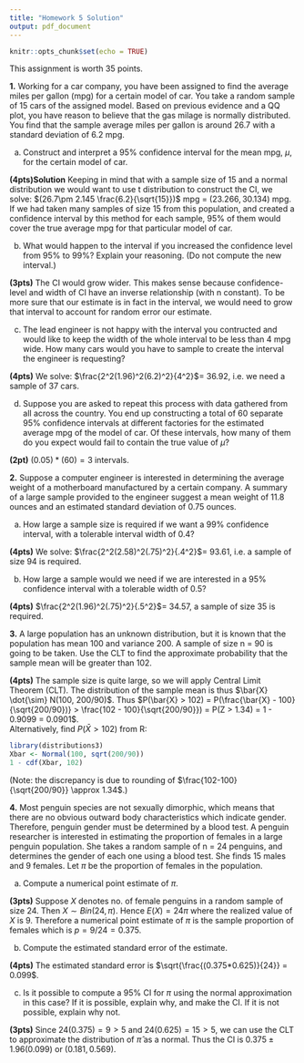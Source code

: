 ```yaml
---
title: "Homework 5 Solution"
output: pdf_document
---
```


```r
knitr::opts_chunk$set(echo = TRUE)
```

This assignment is worth 35 points.

**1.** Working for a car company, you have been assigned to find the average miles per gallon (mpg) for a certain model of car. You take a random sample of 15 cars of the assigned model. Based on previous evidence and a QQ plot, you have reason to believe that the gas milage is normally distributed. You find that the sample average miles per gallon is around 26.7 with a standard deviation of 6.2 mpg.

  (a) Construct and interpret a 95\% confidence interval for the mean mpg, $\mu$, for the certain model of car.
  
   **(4pts)Solution** Keeping in mind that with a sample size of 15 and a normal distribution we would want
		to use t distribution to construct the CI, we solve: $(26.7\pm 2.145 \frac{6.2}{\sqrt{15}})$ mpg = $(23.266, 30.134)$ mpg.  If we had taken many samples of size 15 from this population, and created a confidence interval by this method for each sample, 95\% of them would cover the true average mpg for that particular model of car. 

    
  (b) What would happen to the interval if you increased the confidence level from 95\% to 99\%? Explain your reasoning. (Do not compute the new interval.)
  
  **(3pts)** The CI would grow wider. This makes sense because confidence-level
		and width of CI have an inverse relationship (with n constant). To be more sure that our
		estimate is in fact in the interval, we would need to grow that interval to account for random
		error our estimate. 

    
  (c) The lead engineer is not happy with the interval you contructed and would like to keep the width of the whole interval to be less than 4 mpg wide. How many cars would you have to sample to create the interval the engineer is requesting?
  
  **(4pts)** We solve: $\frac{2^2(1.96)^2(6.2)^2}{4^2}$= 36.92, i.e. we need \textbf{at least} a sample of 37 cars. 

  (d) Suppose you are asked to repeat this process with data gathered from all across the country. You end up constructing a total of 60 separate 95\% confidence intervals at different factories for the estimated average mpg of the model of car. Of these intervals, how many of them do you expect would fail to contain the true value of $\mu$?

**(2pt)** $(0.05)*(60)=3$ intervals.

**2.** Suppose a computer engineer is interested in determining the average weight of a motherboard manufactured by a certain company. A summary of a large sample provided to the engineer suggest a mean weight of 11.8 ounces and an estimated standard deviation of 0.75 ounces.

  (a) How large a sample size is required if we want a 99\% confidence interval, with a tolerable interval width of 0.4?

**(4pts)** We solve: $\frac{2^2(2.58)^2(.75)^2}{.4^2}$= 93.61, i.e. a sample of size 94 is required.

  (b) How large a sample would we need if we are interested in a 95\% confidence interval with a tolerable width of 0.5?

**(4pts)** $\frac{2^2(1.96)^2(.75)^2}{.5^2}$= 34.57, a sample of size 35 is required.

**3.** A large population has an unknown distribution, but it is known that the population has mean 100 and variance 200. A sample of size n = 90 is going to be taken. Use the CLT to find the approximate probability that the sample mean will be greater than 102.

**(4pts)** The sample size is quite large, so we will apply Central Limit Theorem (CLT). The distribution of the sample mean is thus $\bar{X} \dot{\sim} N(100, 200/90)$. Thus $P(\bar{X} > 102) = P(\frac{\bar{X} - 100}{\sqrt{200/90})} > \frac{102 - 100}{\sqrt{200/90}}) = P(Z > 1.34) = 1 - 0.9099 = 0.0901$.  
Alternatively, find $P(\bar{X} > 102)$ from R:

```r
library(distributions3)
Xbar <- Normal(100, sqrt(200/90))
1 - cdf(Xbar, 102)
```

(Note: the discrepancy is due to rounding of $\frac{102-100}{\sqrt{200/90}} \approx 1.34$.)


**4.** Most penguin species are not sexually dimorphic, which means that there are no obvious outward body characteristics which indicate gender. Therefore, penguin gender must be determined by a blood test. A penguin researcher is interested in estimating the proportion of females in a large penguin population. She takes a random sample of n = 24 penguins, and determines the gender of each one using a blood test. She finds 15 males and 9 females. Let $\pi$ be the proportion of females in the population.

  (a) Compute a numerical point estimate of $\pi$.
    
  **(3pts)** Suppose $X$ denotes no. of female penguins in a random sample of size 24. Then $X\sim Bin(24,\pi)$. Hence $E(X)=24\pi$ where the realized value of $X$ is $9$. Therefore a numerical point estimate of $\pi$ is the sample proportion of females which is $p = 9/24 = 0.375$. 
	

    
  (b) Compute the estimated standard error of the estimate.
    
  **(4pts)** The estimated standard error is $\sqrt{\frac{(0.375*0.625)}{24}} = 0.099$.
    
  (c) Is it possible to compute a 95\% CI for $\pi$ using the normal approximation in this case? If it is possible, explain why, and make the CI. If it is not possible, explain why not.


  **(3pts)** Since $24(0.375) = 9 > 5$ and $24(0.625) = 15 > 5$, we can use the CLT to approximate the distribution of $\hat{\pi}$ as a normal. Thus the CI is 
	$0.375 \pm 1.96(0.099)$ or $(0.181, 0.569)$. 
